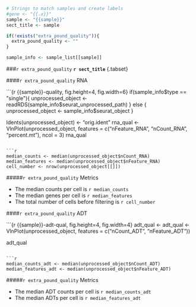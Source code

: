 ```r

# Strings to match samples and create labels
#gene <- "{{.x}}"
sample <- "{{sample}}"
sect_title <- sample

if(!exists("extra_pound_quality")){
  extra_pound_quality <- ""
}

sample_info <- sample_list[[sample]]

```

###`r extra_pound_quality` **`r sect_title`** {.tabset}

####`r extra_pound_quality` RNA

```{r {{sample}}-quality, fig.height=4, fig.width=6}
if(sample_info$type == "single"){
  unprocessed_object <- readRDS(sample_info$seurat_unprocessed_path)
} else {
  unprocessed_object <- sample_info$seurat_object
}

Idents(unprocessed_object) <- "orig.ident"
rna_qual <- VlnPlot(unprocessed_object,
                    features = c("nFeature_RNA", "nCount_RNA", "percent.mt"),
                    ncol = 3)
rna_qual
```

```r
median_counts <- median(unprocessed_object$nCount_RNA)
median_features <- median(unprocessed_object$nFeature_RNA)
cell_number <- nrow(unprocessed_object[[]])
```

#####`r extra_pound_quality` Metrics

* The median counts per cell is `r median_counts`
* The median genes per cell is `r median_features`
* The total number of cells before filtering is `r cell_number`

####`r extra_pound_quality` ADT

```{r {{sample}}-adt-qual, fig.height=4, fig.width=4}
adt_qual <-   adt_qual <- VlnPlot(unprocessed_object,
                                  features = c("nCount_ADT", "nFeature_ADT"))

adt_qual
```

```r
median_counts_adt <- median(unprocessed_object$nCount_ADT)
median_features_adt <- median(unprocessed_object$nFeature_ADT)
```

#####`r extra_pound_quality` Metrics

* The median ADT counts per cell is `r median_counts_adt`
* The median ADTs per cell is `r median_features_adt`
